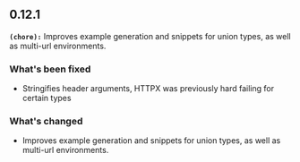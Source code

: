 ## 0.12.1
**`(chore):`** Improves example generation and snippets for union types, as well as multi-url environments.

### What's been fixed
- Stringifies header arguments, HTTPX was previously hard failing for certain types

### What's changed
- Improves example generation and snippets for union types, as well as multi-url environments.

